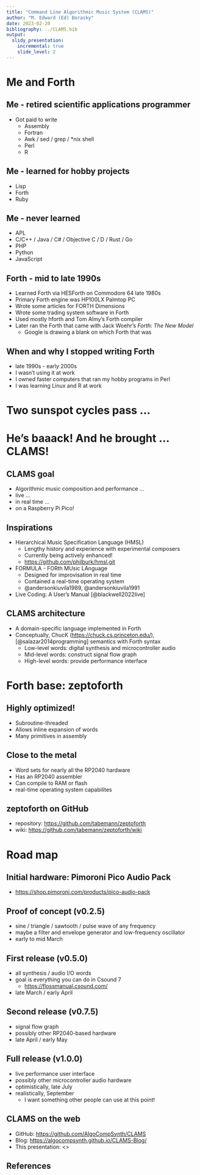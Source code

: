 ---
title: "Command Line Algorithmic Music System (CLAMS)"
author: "M. Edward (Ed) Borasky"
date: 2023-02-20
bibliography: ../CLAMS.bib
output:
  slidy_presentation:
    incremental: true
    slide_level: 2
---

# Me and Forth {.bigger}

## Me - retired scientific applications programmer
- Got paid to write
    - Assembly
    - Fortran
    - Awk / sed / grep / *nix shell
    - Perl
    - R

## Me - learned for hobby projects
- Lisp
- Forth
- Ruby
  
## Me - never learned
- APL
- C/C++ / Java / C# / Objective C / D / Rust / Go
- PHP
- Python
- JavaScript

## Forth - mid to late 1990s
- Learned Forth via HESForth on Commodore 64 late 1980s
- Primary Forth engine was HP100LX Palmtop PC
- Wrote some articles for FORTH Dimensions
- Wrote some trading system software in Forth
- Used mostly hforth and Tom Almy's Forth compiler
- Later ran the Forth that came with Jack Woehr's _Forth: The New Model_
    - Google is drawing a blank on which Forth that was

## When and why I stopped writing Forth
- late 1990s - early 2000s
- I wasn't using it at work
- I owned faster computers that ran my hobby programs in Perl
- I was learning Linux and R at work

# Two sunspot cycles pass ... {.bigger}

# He's baaack! And he brought ... CLAMS! {.bigger}

## CLAMS goal
- Algorithmic music composition and performance ...
- live ...
- in real time ...
- on a Raspberry Pi Pico!

## Inspirations
- Hierarchical Music Specification Language (HMSL)
    - Lengthy history and experience with experimental composers
    - Currently being actively enhanced!
    - <https://github.com/philburk/hmsl.git>
- FORMULA - FORth MUsic LAnguage
    - Designed for improvisation in real time
    - Contained a real-time operating system
    - @andersonkiuvila1989, @andersonkiuvila1991
- Live Coding: A User's Manual [@blackwell2022live]

## CLAMS architecture
- A domain-specific language implemented in Forth
- Conceptually, ChucK (<https://chuck.cs.princeton.edu/>), [@salazar2014programming] semantics with Forth syntax
    - Low-level words: digital synthesis and microcontroller audio
    - Mid-level words: construct signal flow graph
    - High-level words: provide performance interface

# Forth base: zeptoforth {.bigger}

## Highly optimized!
- Subroutine-threaded
- Allows inline expansion of words
- Many primitives in assembly

## Close to the metal
- Word sets for nearly all the RP2040 hardware
- Has an RP2040 assembler
- Can compile to RAM or flash
- real-time operating system capabilites

## zeptoforth on GitHub
- repository: <https://github.com/tabemann/zeptoforth>
- wiki: <https://github.com/tabemann/zeptoforth/wiki>

# Road map {.bigger}

## Initial hardware: Pimoroni Pico Audio Pack
- <https://shop.pimoroni.com/products/pico-audio-pack>

## Proof of concept (v0.2.5)
- sine / triangle / sawtooth / pulse wave of any frequency
- maybe a filter and envelope generator and low-frequency oscillator
- early to mid March

## First release (v0.5.0)
- all synthesis / audio I/O words
- goal is everything you can do in Csound 7
    - <https://flossmanual.csound.com/>
- late March / early April

## Second release (v0.7.5)
- signal flow graph
- possibly other RP2040-based hardware
- late April / early May

## Full release (v1.0.0)
- live performance user interface
- possibly other microcontroller audio hardware
- optimistically, late July
- realistically, September
    - I want something other people can use at this point!

## CLAMS on the web
- GitHub: <https://github.com/AlgoCompSynth/CLAMS>
- Blog: <https://algocompsynth.github.io/CLAMS-Blog/>
- This presentation: <>

## References
